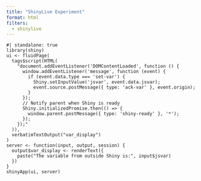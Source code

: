 ```yaml
---
title: "ShinyLive Experiment"
format: html
filters:
  - shinylive
---
```


::: {#dashboard-app}
```shinylive-r
#| standalone: true
library(shiny)
ui <- fluidPage(
  tags$script(HTML(
    "document.addEventListener('DOMContentLoaded', function () {
      window.addEventListener('message', function (event) {
        if (event.data.type === 'set-var') {
          Shiny.setInputValue('jsvar', event.data.jsvar);
          event.source.postMessage({ type: 'ack-var' }, event.origin);
        }
      });
      // Notify parent when Shiny is ready
      Shiny.initializedPromise.then(() => {
        window.parent.postMessage({ type: 'shiny-ready' }, '*');
      });
    });"
  )),
  verbatimTextOutput("var_display")
)
server <- function(input, output, session) {
  output$var_display <- renderText({
    paste("The variable from outside Shiny is:", input$jsvar)
  })
}
shinyApp(ui, server)
```
:::

<script>
  document.addEventListener('DOMContentLoaded', function () {
    const observer = new MutationObserver((mutations, observerInstance) => {
      const iframe = document.querySelector('#dashboard-app iframe');
      if (iframe) {
        observerInstance.disconnect(); // Stop observing once iframe is found

        const jsvar = "valueSetViaJS";

        // Wait for Shiny-ready message
        window.addEventListener('message', function handleShinyReady(event) {
          if (
            event.data.type === 'shiny-ready' &&
            event.origin === window.location.origin &&
            event.source === iframe.contentWindow
          ) {
            iframe.contentWindow.postMessage({ type: 'set-var', jsvar }, '*');

            // Set up the listener for acknowledgment
            window.addEventListener('message', function handleAck(event) {
              if (
                event.data.type === 'ack-var' &&
                event.origin === window.location.origin &&
                event.source === iframe.contentWindow
              ) {
                window.removeEventListener('message', handleAck);
              }
            });

            window.removeEventListener('message', handleShinyReady);
          }
        });
      }
    });

    // Observe the DOM for changes in the div containing the iframe
    const target = document.querySelector('#dashboard-app');
    if (target) {
      observer.observe(target, { childList: true, subtree: true });
    } else {
      console.error('Target div for iframe not found.');
    }
  });
</script>
